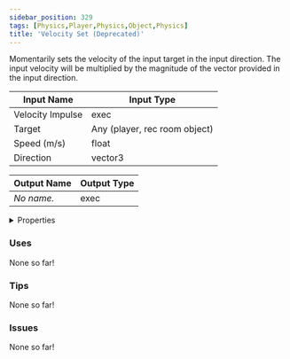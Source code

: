 ```yaml
---
sidebar_position: 329
tags: [Physics,Player,Physics,Object,Physics]
title: 'Velocity Set (Deprecated)'
---
```


Momentarily sets the velocity of the input target in the input direction. The input velocity will be multiplied by the magnitude of the vector provided in the input direction.



<DocusaurusSvg />

| Input Name | Input Type |
|-----------|-----------|
| Velocity Impulse | exec |
| Target | Any (player, rec room object) |
| Speed (m/s) | float |
| Direction | vector3 |

| Output Name | Output Type |
|-----------|-----------|
| *No name.* | exec |


<details>
  <summary>Properties</summary>
  <div>
    <div>
    <table>
      <thead>
        <tr>
          <th>Is beta required?</th>
          <th>No</th>
        </tr>
        <tr>
          <th>Is this chip a trolling risk?</th>
          <th>No</th>
        </tr>
        <tr>
          <th>Is this chip a role assignment risk?</th>
          <th>No</th>
        </tr>
        <tr>
          <th>Chip UUID</th>
          <th>f97c530d-03bf-498c-8854-33e814d2600b</th>
        </tr>
        <tr>
          <th>Room availability</th>
          <th>Available everywhere</th>
        </tr>
      </thead>
    </table>
    </div>
  </div>
</details>

### Uses

None so far!

### Tips

None so far!

### Issues

None so far!